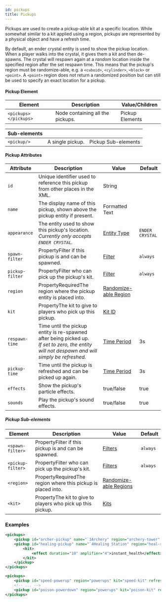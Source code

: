 ```yaml
---
id: pickups
title: Pickups
---
```


Pickups are used to create a pickup-able kit at a specific location.
While somewhat similar to a kit applied using a region, pickups are represented by a physical object and have a refresh time.

By default, an ender crystal entity is used to show the pickup location.
When a player walks into the crystal, it gives them a kit and then de-spawns.
The crystal will respawn again at a *random* location inside the specified region after the set respawn time.
This means that the pickup's region must be randomize-able, e.g. a `<cuboid>`, `<cylinder>`, `<block>` or `<point>`.
A `<point>` region does not return a randomized position but can still be used to specify an exact location for a pickup.

#### Pickup Element

| Element | Description | Value/Children |
|---|---|---|
| `<pickups> </pickups>` | Node containing all the pickups. | <span className="badge badge--secondary">Pickup Elements</span> |

| Sub-elements |||
|---|---|---|
| `<pickup/>` | A single pickup. | <span className="badge badge--secondary">Pickup Sub-elements</span> |

#### Pickup Attributes

| Attribute | Description | Value | Default |
|---|---|---|---|
| `id` | Unique identifier used to reference this pickup from other places in the XML. | <span className="badge badge--primary">String</span> |
| `name` | The display name of this pickup, shown above the pickup entity if present. | <span className="badge badge--primary">Formatted Text</span> |
| `appearance` | The entity used to show this pickup's location.<br />*Currently only accepts `ENDER CRYSTAL`.* | [Entity Type](/docs/reference/entities/entity-types) | `ENDER CRYSTAL ` |
| `spawn-filter` | <span className="badge badge--secondary" title="Can be either this attribute or a sub-element.">Property</span>Filter if this pickup is and can be spawned. | [Filter](/docs/modules/mechanics/filters) | `always` |
| `pickup-filter` | <span className="badge badge--secondary" title="Can be either this attribute or a sub-element.">Property</span>Filter who can pick up the pickup's kit. | [Filter](/docs/modules/mechanics/filters) | `always` |
| `region` | <span className="badge badge--secondary" title="Can be either this attribute or a sub-element.">Property</span><span className="badge badge--danger">Required</span>The region where the pickup entity is placed into. | [Randomize-able Region](/docs/modules/mechanics/regions) |
| `kit` | <span className="badge badge--secondary" title="Can be either this attribute or a sub-element.">Property</span>The kit to give to players who pick up this pickup. | [Kit ID](/docs/modules/gear/kits) |
| `respawn-time` | Time until the pickup entity is re-spawned after being picked up.<br />*If set to zero, the entity will not despawn and will simply be refreshed.* | [Time Period](/docs/reference/misc/time-periods) | 3s |
| `pickup-time` | Time until the pickup is refreshed and can be picked up again. | [Time Period](/docs/reference/misc/time-periods) | 3s |
| `effects` | Show the pickup's particle effects. | <span className="badge badge--primary">true/false</span> | true |
| `sounds` | Play the pickup's sound effects. | <span className="badge badge--primary">true/false</span> | true |

##### Pickup Sub-elements

| Element | Description | Value | Default |
|---|---|---|---|
| `<spawn-filter>` | <span className="badge badge--secondary" title="Can be either this sub-element or an attribute.">Property</span>Filter if this pickup is and can be spawned. | [Filters](/docs/modules/mechanics/filters) | `always` |
| `<pickup-filter>` | <span className="badge badge--secondary" title="Can be either this sub-element or an attribute.">Property</span>Filter who can pick up the pickup's kit. | [Filters](/docs/modules/mechanics/filters) | `always` |
| `<region>` | <span className="badge badge--secondary" title="Can be either this sub-element or an attribute.">Property</span><span className="badge badge--danger">Required</span>The region where this pickup is placed into. | [Randomize-able Regions](/docs/modules/mechanics/regions) |
| `<kit>` | <span className="badge badge--secondary" title="Can be either this sub-element or an attribute.">Property</span>The kit to give to players who pick up this pickup. | [Kits](/docs/modules/gear/kits) |

### Examples

```xml
<pickups>
    <pickup id="archer-pickup" name="`3Archery" region="archery-tower" kit="archery-kit" refresh="5m"/>
    <pickup id="healing-pickup" name="`4Healing Station" region="heal-station" refresh="1m">
        <kit>
            <effect duration="10" amplifier="4">instant_health</effect>
        </kit>
    </pickup>
</pickups>
```

```xml
<pickups>
    <pickup id="speed-powerup" region="powerups" kit="speed-kit" refresh="10s"/>
    <!-- ... -->
    <pickup id="poison-powerdown" region="powerups" kit="poison-kit" refresh="10s"/>
</pickups>
```
